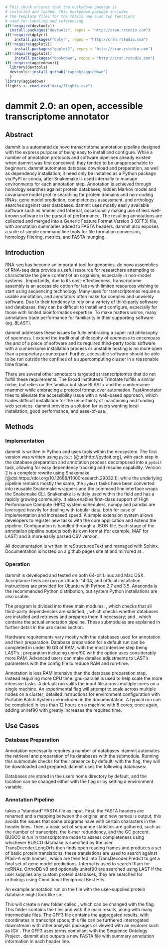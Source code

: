 ```r
# This chunk ensures that the huskydown package is
# installed and loaded. This huskydown package includes
# the template files for the thesis and also two functions
# used for labeling and referencing
if(!require(devtools))
  install.packages("devtools", repos = "http://cran.rstudio.com")
if(!require(dplyr))
    install.packages("dplyr", repos = "http://cran.rstudio.com")
if(!require(ggplot2))
    install.packages("ggplot2", repos = "http://cran.rstudio.com")
if(!require(ggplot2))
    install.packages("bookdown", repos = "http://cran.rstudio.com")
if(!require(aggiedown)){
  library(devtools)
  devtools::install_github("rapeek/aggiedown")
  }
library(aggiedown)
flights <- read.csv("data/flights.csv")
```


# dammit 2.0: an open, accessible transcriptome annotator

\chaptermark {dammit annotator}

## Abstract

dammit is a automated de novo transcriptome annotation pipeline designed with the express purpose of being easy to install and configure.
While a number of annotation protocols and software pipelines already existed when dammit was first conceived, they tended to be unapproachable to beginners.
dammit automates database download and preparation, as well as dependency installation; it need only be installed as a Python package via PyPI or conda, after Snakemake is used internally to manage environments for each annotation step.
Annotation is achieved through homology searches against protein databases, hidden Markov model and covariance model profile searching for protein domains and non-coding RNAs, gene model prediction, completeness
assessment, and orthology searches against user databases.
dammit uses mostly easily available software such as hmmer and Infernal, occasionally making use of less well-known software in the pursuit of performance.
The resulting annotations are collected and merged into a Generic Feature Format Version 3 (GFF3) file, with annotation summaries added to FASTA headers.
dammit also exposes a suite of simple command line tools for file formation conversion, homology filtering, metrics, and FASTA munging.

## Introduction

RNA-seq has become an important tool for genomics. de novo assemblies of RNA-seq data
provide a useful resource for researchers attempting to characterize the gene content of an organism, especially in non-model
systems \cite{garber_computational_2011}. Importantly, due to its cost-effectiveness, transcriptome assembly is an accessible 
option for labs with limited resources wishing to start using sequencing technology. Many uses for transcriptomes require a usable annotation, and annotators
often make for complex and unwieldy software. Due to their tendency to rely on a variety of third-party software and 
databases, they can be difficult to install and configure, especially for those with limited bioinformatics expertise. To make matters worse, many annotators trade performance for familiarity in their supporting software (eg. BLAST).

dammit addresses these issues by fully embracing a super rad philosophy of openness. I extend the traditional philosophy of
openness to encompass the \textit{accessibility} and
\textit{availability} of a piece of software and its required third-party tools: software with a cumbersome installation process 
or unstable hosting is no more open than a proprietary counterpart. Further, accessible software should be able to be run 
outside the confines of a supercomputing cluster in a reasonable time frame.

There are several other annotators targeted at transcriptomes that do not fulfill these requirements. The Broad Institutes's Trinotate fulfills a similar
niche, but relies on the familiar but slow BLAST+ \cite{altschul_basic_1990} and the cumbersome rnammer \cite{lagesen_rnammer:_2007} 
while embracing a protocol format over automation. FastAnnotator \cite{chen_fastannotator--efficient_2012} tries to alleviate
the accessibility issue with a web-based approach, which trades difficult installation for the uncertainty of maintaining and funding web services. 
dammit provides a solution for users wanting local installation, good performance, and ease-of-use.

## Methods

### Implementation

dammit is written in Python and uses tools within the ecosystem. The first version was written using
`pydoit` [@url:http://pydoit.org], with each step in the database preparation and annotation process decomposed
into a `pydoit` task, allowing for easy dependency tracking and resume capability.
Version 2 is a complete rewrite using Snakemake [@doi:https://doi.org/10.12688/f1000research.29032.1]; while the underlying
pipeline remains mostly the same, the `pydoit` tasks have been converted into reusable Snakemake wrappers and the command line
interface wraps the Snakemake CLI. Snakemake is widely used within the field and has a rapidly growing community.
It also enables first-class support of High Performance Compute (HPC) system schedulers, 
numpy and pandas \cite{van_der_walt_numpy_2011}\cite{mckinney_data_2010} are leveraged
heavily for dealing with tabular data, both for ease of implementation and increased speed. A simple extension system
allows developers to register new tasks with the core application and extend the pipeline. Configuration is handled through
a JSON file. Each stage of the annotation pipeline outputs both its own format (for example, MAF for LAST) and 
a more easily parsed CSV version.

All documentation is written in reStructuredText and managed with Sphinx. Documentation is hosted on a github
pages site at \href{http://www.camillescott.org/dammit}{camillescott.org/dammit} and mirrored at 
\href{http://dammit.readthedocs.org}{dammit.readthedocs.org}.

### Operation

dammit is developed and tested on both 64-bit Linux and Mac OSX. Acceptance tests are run on
Ubuntu 14.04, and official installation instructions are provided for Ubuntu with Python 2.7 and
3.5. Anaconda is the recommended Python distribution, but system Python installations are also
usable.

The program is divided into three main modules: \texttt{dammit dependencies}, which checks
that all third-party dependencies are satisfied; \texttt{dammit databases}, which checks whether
databases are installed and retrieves and prepares them if necessary; and \texttt{dammit annotate},
which contains the actual annotation pipeline. These submodules are explained in further detail in the
use cases section.

Hardware requirements vary mostly with the databases used for annotation and their preparation.
Database preparation for a default run can be completed in under 16 GB of RAM, with the most
intensive step being LAST's \texttt{lastdb}; preparation including uniref90 with the \texttt{--full} 
option uses considerably more RAM. Advanced users can make detailed adjustments to LAST's 
parameters with the config file to reduce RAM and run-time.

Annotation is less RAM intensive than the database preparation step, instead requiring more CPU time. 
gnu-parallel \cite{tange_gnu_2011} is used to help scale the more intensive tasks. A default run splits the input file across multiple cores on a single
machine. An experimental \texttt{--n-nodes} flag will attempt to scale across multiple nodes on a cluster; detailed instructions for environment
configuration with Portable Batch System are included in the documentation. A typical
run can be completed in less than 12 hours on a machine with 8 cores; once again, adding uniref90 with 
\texttt{--full} greatly increases the required time.

## Use Cases

### Database Preparation

Annotation necessarily requires a number of databases. dammit automates the retrieval and 
preparation of its databases with the \texttt{dammit databases} submodule. Running this
submodule checks for their presence by default; with the \texttt{--install} flag, they will be
downloaded and prepared. dammit uses the following databases: 

\begin{itemize}
\item \textbf{Pfam-A}: Profile hidden markov models for searching protein domains with hmmer \cite{finn_pfam_2016}.
\item \textbf{Rfam}: Covariance models for searching RNA secondary structure with Infernal \cite{griffiths-jones_rfam:_2003}.
\item \textbf{OrthoDB}: Hierarchical collection of protein ortholog groups \cite{kriventseva_orthodb_2015}.
\item \textbf{BUSCO}: Collections of core genes for major domains of life. dammit can use metazoa, vertebrata, arthropoda, and eukaryota \cite{simao_busco:_2015}.
\item \textbf{uniref90}: A comprehensive collection of most known proteins clustered at 90\% sequence similarity \cite{suzek_uniref:_2007} Only downloaded when the
\texttt{--full} option is used.
\end{itemize}

Databases are stored in the users home directory by default,
and the location can be changed either with the \texttt{--database-dir} flag or by setting a 
\texttt{DAMMIT\textunderscore DB\textunderscore DIR} environment variable. 

### Annotation Pipeline

\texttt{dammit annotate} takes a "standard" FASTA file as input. First, the FASTA headers are renamed and a mapping between the original
and new names is output; this avoids the issues that some programs have with certain characters in the header lines. Then, a basic
set of sequence statistics are gathered, such as the number of transcripts, the $k$-mer redundancy, and the GC percent. BUSCO 
\cite{simao_busco:_2015} is run 
in transcriptome mode to assess completeness using whichever BUSCO database is specified by the user. 
TransDecoder.LongOrfs \cite{haas_novo_2013} then finds
open reading frames and produces a set of basic protein translations; these translations are used to search against Pfam-A with
hmmer \cite{durbin_biological_1998},
which are then fed into TransDecoder.Predict to get a final set of gene model predictions. Infernal \cite{nawrocki_infernal_2013} 
is used to search Rfam for ncRNAs.
OrthoDB v8 and optionally uniref90 are searched using LAST \cite{sheetlin_frameshift_2014,kielbasa_adaptive_2011}
If the user supplies any custom protein databases, they are searched for orthologs using Conditional Reciprocal Best Hits \cite{aubry_deep_2014}.

An example annotation run on the file \texttt{cdna.fa} with the user-supplied protein database \texttt{pep.fa} might look like so:

\texttt{dammit annotate cdna.fa --user-databases pep.fa --busco-group eukaryota --n\textunderscore threads 2}

This will create a new folder called \texttt{cdna.fa.dammit}, which can be changed with the \texttt{--output} flag.
This folder contains the files \texttt{cdna.fa.dammit.gff3} and \texttt{cdna.fa.dammit.fa}
with the main results, along with
many intermediate files. The GFF3 file contains the aggregated results, with coordinates in transcript space; this file
can be furthered interrogated downstream with other analysis packages or viewed with an explorer such as IGV \cite{robinson_integrative_2011}.
The GFF3 uses terms compliant with the Sequence Ontology Project \cite{eilbeck_sequence_2005}. dammit also outputs a new
FASTA file with summary annotation information in each header line. 


